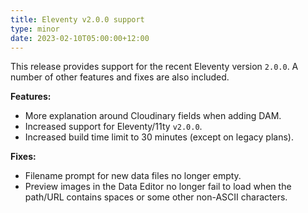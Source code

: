 ```yaml
---
title: Eleventy v2.0.0 support
type: minor
date: 2023-02-10T05:00:00+12:00
---
```

This release provides support for the recent Eleventy version `2.0.0`. A number of other features and fixes are also included.

**Features:**

* More explanation around Cloudinary fields when adding DAM.
* Increased support for Eleventy/11ty `v2.0.0`.
* Increased build time limit to 30 minutes (except on legacy plans).

**Fixes:**

* Filename prompt for new data files no longer empty.
* Preview images in the Data Editor no longer fail to load when the path/URL contains spaces or some other non-ASCII characters.